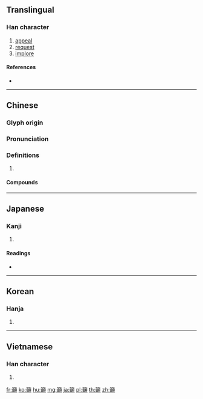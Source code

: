 {{character info/new}}
{{also|吁}}
==Translingual==

===Han character===
{{Han char|rn=118|rad=竹|as=26|sn=32|four=81286|canj=HOBC|ids=⿱𥫗龥}}

# [[appeal]]
# [[request]]
# [[implore]]

====References====
* {{Han ref|kx=0906.301|dkj=26831|dj=1331.270|hdz=80034.070|uh=7C72|ud=31858|bh=C67E|bd=50814}}

----

==Chinese==
{{zh-forms|s=吁}}

===Glyph origin===
{{Han etym}}

===Pronunciation===
{{zh-pron
|m=yù
|c=jyu6,joek6
|h=pfs=
|md=
|mn=qz,tw,xm:io̍k/zz:ia̍k/qz,xm:ū/zz:ī
|w=
|mc=y
|oc=y
|cat=v
}}

===Definitions===
{{zh-hanzi}}

# {{rfdef|lang=zh}}

====Compounds====
{{zh-der|呼籲}}

----

==Japanese==

===Kanji===
{{ja-kanji|grade=|rs=竹26}}

# {{defn|lang=ja|sort=竹26}}

====Readings====
* {{ja-readings|on=[[ゆ]] (yu), [[やく]] (yaku)|kun=[[よぶ]] (yobu)}}

----

==Korean==

===Hanja===
{{ko-hanja|hangeul=[[유]]|eumhun=|rv=yu|mr=yu|y=yu}}

# {{defn|lang=ko|sort=竹26}}

----

==Vietnamese==

===Han character===
{{vi-hantu|[[dụ]], [[hu]]|rs=竹26}}

# {{defn|lang=vi|sort=竹26}}

[[fr:籲]]
[[ko:籲]]
[[hu:籲]]
[[mg:籲]]
[[ja:籲]]
[[pl:籲]]
[[th:籲]]
[[zh:籲]]